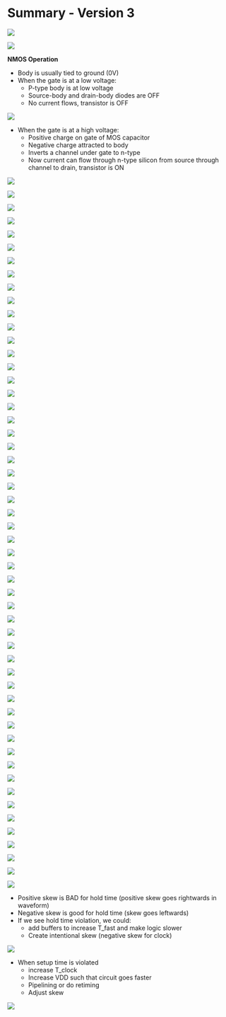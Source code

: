 # Summary - Version 3


![](images/transis-switch-v3.png)

![](images/mos-transis-v3.png)

**NMOS Operation**

- Body is usually tied to ground (0V)
- When the gate is at a low voltage:
  - P-type body is at low voltage
  - Source-body and drain-body diodes are OFF
  - No current flows, transistor is OFF

![](images/nmos-op-v3.png)

- When the gate is at a high voltage:
  - Positive charge on gate of MOS capacitor
  - Negative charge attracted to body
  - Inverts a channel under gate to n-type
  - Now current can flow through n-type silicon from source through channel to drain, transistor is ON

![](images/nmos-op-high-v-v3.png)

![](images/mosfet-iv-cond-v3.png)

![](images/mosfet-iv-graph-v3.png)

![](images/pmos-transis-ve.png)

![](images/transis-switches-v3.png)

![](images/cmos-inv---v3.png)

![](images/and-or-func-nmos-v3.png)

![](images/nmos-parallel-series-v3.png)



![](images/pmos-series-parallel-v3.png)



![](images/static-cmos-general-v3.png)

![](images/cmos-compl-logic-cons-v3.png)

![](images/static-prop-cmos-gates-v3.png)

![](images/transmission-gate-v3.png)

![](images/transmission-gate-xor-v3.png)

![](images/full-adder--v3.png)

![](images/rca---v3.png)

![](images/static-cmos-fa-28t-v3.png)

![](images/transmission-gate-fa-v3.png)

![](images/mosfet-iv-cond-resis-s29-v3.png)

![](images/capacitance-s30-v3.png)

![](images/cmos-inv-tran-resp-s31-v3.png)

![](images/unit-size-inv-v3.png)

![](images/inv-scaling-s33-v3.png)

![](images/inv-w-ld-v3.png)

![](images/prop-del-analysis-v3.png)

![](images/cmos-power-comp-v3.png)

![](images/cmos-inv-energy-cons-v3.png)

![](images/dyn-power-consump-1-v3.png)

![](images/dyn-power-2-v3.png)

![](images/cmos-gate-energy-power-v3.png)

![](images/energy-power-cmos-v3.png)

![](images/switching-act-asw-v3.png)

![](images/power-delay-tradeoff-v-scale-v3.png)

![](images/the-wire-v3.png)

![](images/tech-scaling-v3.png)

![](images/process-tech-scaling-v3.png)

![](images/bit-store-mech-bist-v3.png)



![](images/mux-latch-v3.png)

![](images/storage-mech-stat-dyn-v3.png)


![](images/reg-mux-diag-v3.png)


![](images/mux-latch-pair-v3.png)

![](images/reg-timing-defs-v3.png)

![](images/max-clk-freq-v3.png)



![](images/setup-time-v3.png)

![](images/setup-cons-v3.png)

![](images/pipelining-v3.png)

![](images/mem-semi-class-v3.png)

![](images/general-mem-struct-v3.png)

![](images/precharge-mos-nor-rom-v3.png)

![](images/addr-decod-v3.png)


![](images/sram-struct-dia-v3.png)


![](images/6tsramcell-v3.png)


![](images/6tsram-cell2-v3.png)

![](images/fast-path-hold-v3.png)

- Positive skew is BAD for hold time (positive skew goes rightwards in waveform)
- Negative skew is good for hold time (skew goes leftwards)
- If we see hold time violation, we could:
  - add buffers to increase T_fast and make logic slower
  - Create intentional skew (negative skew for clock)

![](images/slow-path-setup-v3.png)

- When setup time is violated
  - increase T_clock
  - Increase VDD such that circuit goes faster
  - Pipelining or do retiming
  - Adjust skew

![](images/pipelining-low-power-technique-v3.png)

